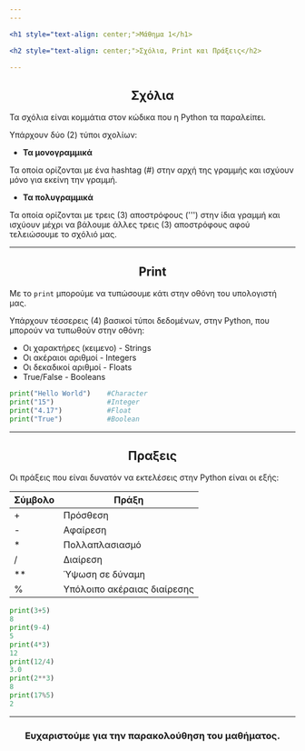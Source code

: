 ```yaml
---
---

<h1 style="text-align: center;">Μάθημα 1</h1>

<h2 style="text-align: center;">Σχόλια, Print και Πράξεις</h2>

---
```


<h2 style="text-align: center;">Σχόλια</h2>

Τα σχόλια είναι κομμάτια στον κώδικα που η Python τα παραλείπει.

Υπάρχουν δύο (2) τύποι σχολίων:

* **Τα μονογραμμικά**

Τα οποία ορίζονται με ένα hashtag (#) στην αρχή της γραμμής και ισχύουν μόνο για εκείνη την γραμμή. 

* **Τα πολυγραμμικά**

Τα οποία ορίζονται με τρεις (3) αποστρόφους (''') στην ίδια γραμμή και ισχύουν μέχρι να βάλουμε άλλες τρεις (3) αποστρόφους αφού τελειώσουμε το σχόλιό μας.

---

<h2 style="text-align: center;">Print</h2>

Με το ```print``` μπορούμε να τυπώσουμε κάτι στην οθόνη του υπολογιστή μας.

Υπάρχουν τέσσερεις (4) βασικοί τύποι δεδομένων, στην Python, που μπορούν να τυπωθούν στην οθόνη:

* Οι χαρακτήρες (κειμενο) - Strings
* Οι ακέραιοι αριθμοί - Integers
* Οι δεκαδικοί αριθμοί - Floats
* True/False - Booleans

```python
print("Hello World")    #Character 
print("15")             #Integer 
print("4.17")           #Float 
print("True")           #Boolean 
``` 

---

<h2 style="text-align: center;">Πραξεις</h2>

Οι πράξεις που είναι δυνατόν να εκτελέσεις στην Python είναι οι εξής:



| Σύμβολο | Πράξη                       |
|---------|-----------------------------|
| +       | Πρόσθεση                    |
| -       | Αφαίρεση                    |
| *       | Πολλαπλασιασμό              |
| /       | Διαίρεση                    |
| **      | Ύψωση σε δύναμη             |
| %       | Υπόλοιπο ακέραιας διαίρεσης |

```python
print(3+5)
8
print(9-4)
5
print(4*3)
12
print(12/4)
3.0
print(2**3)
8
print(17%5)
2
```
---

<h3 style="text-align: center;">Ευχαριστούμε για την παρακολούθηση του μαθήματος.</h3>
